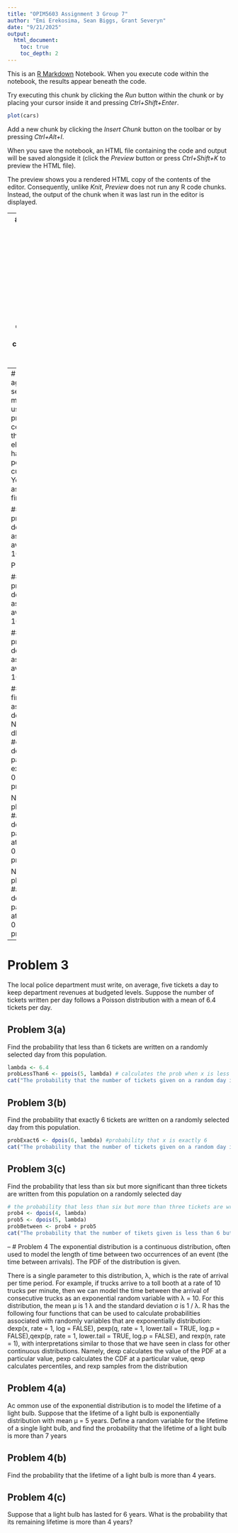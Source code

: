 ```yaml
---
title: "OPIM5603 Assignment 3 Group 7"
author: "Emi Erekosima, Sean Biggs, Grant Severyn"
date: "9/21/2025"
output:
  html_document:
    toc: true
    toc_depth: 2
---
```


This is an [R Markdown](http://rmarkdown.rstudio.com) Notebook. When you execute code within the notebook, the results appear beneath the code. 

Try executing this chunk by clicking the *Run* button within the chunk or by placing your cursor inside it and pressing *Ctrl+Shift+Enter*. 

```r
plot(cars)
```

Add a new chunk by clicking the *Insert Chunk* button on the toolbar or by pressing *Ctrl+Alt+I*.

When you save the notebook, an HTML file containing the code and output will be saved alongside it (click the *Preview* button or press *Ctrl+Shift+K* to preview the HTML file).

The preview shows you a rendered HTML copy of the contents of the editor. Consequently, unlike *Knit*, *Preview* does not run any R code chunks. Instead, the output of the chunk when it was last run in the editor is displayed.

--
# Problem 1
 Imagine you are the manager of an engineering company and there is a project that you want to bid on. Your civil engineering group tells you that the fixed costs for this project are 500,000 dollars, and that there are also additional design costs of 6,000 dollars per day and construction costs of 5,000 dollars per day. The number of days estimated for completion of the project falls between 15 and 21 days as shown in the given table.
 
## Problem 1(a)
 Let X be the number of days it takes to complete an upcoming project. Create vector
xValues which stores the values that X can take which have positive probability, and a
vector pmfValues, which, in each coordinate, stores the associated probabilities of the values appearing in xValues.
```r
xValues <- c(seq(15, 21, 1))
pmfValues <- c(0.1, 0.15, 0.2, 0.2, 0.15, 0.1, 0.1)
```
 
## Problem 1(b)
What is the probability that the number of days it takes to complete an upcoming project is greater than or equal to 18?
```r
more_than_18_days <- sum(pmfValues[4:7])
more_than_18_days
```

 
## Problem 1(c)
What is the expected value of X?
```r
expected_value <- sum(xValues * pmfValues)
expected_value
```

 
## Problem 1(d)
What is the variance of X?
```r
variance <- sum((xValues-expected_value)^2*pmfValues)
variance
```

 
--
# Problem 2
As a purchasing agent, you are responsible for selecting sources of supply for manufactured components to use in your firm’s production process. The salesman for a certain supplier indicates that the supplier can supply an electronic sub-assembly that has an average defect rate of 2 per 100—well below your current supplier’s defect rate. You accept 100 sub-assemblies for evaluation, and find that there were 6 defects.
 
## Problem 2(a)
What is the probability of finding exactly 6 defects in a batch of 100 sub-assemblies assuming an average defect rate of 2 per 100?

P(Y=6)
```r
defects2a <- dbinom(x=6, size=100, prob=0.02)
defects2a
```

 
## Problem 2(b)
What is the probability of finding at least 6 defects in a batch of 100 sub-assemblies assuming an average defect rate of 2 per 100?
P(Y>=6)
```r
defects2b <-1-pbinom(5,size=100,prob=0.02)
defects2b
```

 
## Problem 2(c)
What is the probability of finding at most 3 defects in a batch of 100 sub-assemblies assuming an average defect rate of 2 per 100?
```r
defects2c <-pbinom(3,size=100,prob=0.02)
defects2c
```

 
## Problem 2(d)
Repeat the first three parts of this problem assuming that the average defect rate is 6 per 100.
```r
NewDefects2a <- dbinom(6,size=100,prob=0.06) #exactly 6 defects, w/ avg 6 defects/100
answer1 <- paste("Rerunning problem 2a, exactly 6 defects prob = 0.06:",NewDefects2a)
print(answer1)

NewDefects2b <-1-pbinom(5,size=100,prob=0.06) #at least 6 defects, w/ avg 6 defects/100
answer2 <- paste("Rerunning problem 2b, at least 6 defects prob = 0.06:",NewDefects2b)
print(answer2)

NewDefects2c <-pbinom(3,size=100,prob=0.06) #at most 3 defects, w/ avg 6 defects/100
answer3 <- paste("Rerunning problem 2c, at most 3 defects prob = 0.06:",NewDefects2c)
print(answer3)
```


--
# Problem 3
 The local police department must write, on average, five tickets a day to keep department revenues at budgeted levels. Suppose the number of tickets written per day follows a Poisson distribution with a mean of 6.4 tickets per day.
 
## Problem 3(a)
 Find the probability that less than 6 tickets are written on a randomly selected day from this population.
```r
lambda <- 6.4
probLessThan6 <- ppois(5, lambda) # calculates the prob when x is less than or equal to 5
cat("The probability that the number of tickets given on a random day is less than 6 is", probLessThan6, "\n")
```
## Problem 3(b)
Find the probability that exactly 6 tickets are written on a randomly selected day from this population.
```r
probExact6 <- dpois(6, lambda) #probability that x is exactly 6
cat("The probability that the number of tickets given on a random day is exactly 6 is", probExact6, "\n")
```
## Problem 3(c)
 Find the probability that less than six but more significant than three tickets are written from this population on a randomly selected day
```r
# the probability that less than six but more than three tickets are written
prob4 <- dpois(4, lambda)
prob5 <- dpois(5, lambda)
probBetween <- prob4 + prob5
cat("The probability that the number of tikets given is less than 6 but more than 3 is", probBetween)
```
--
# Problem 4
 The exponential distribution is a continuous distribution, often used to model the length of time between two occurrences of an event (the time between arrivals). The PDF of the distribution is given.
 
  There is a single parameter to this distribution, λ, which is the rate of arrival per time period. For example, if trucks arrive to a toll booth at a rate of 10 trucks per minute, then we can model the time between the arrival of consecutive trucks as an exponential random variable with λ = 10. For this distribution, the mean µ is 1
λ and the standard deviation σ is 1 / λ. 
  R has the following four functions that can be used to calculate probabilities associated with randomly variables that are exponentially distribution: dexp(x, rate = 1, log = FALSE), pexp(q, rate = 1, lower.tail = TRUE, log.p = FALSE),qexp(p, rate = 1, lower.tail = TRUE, log.p = FALSE), and rexp(n, rate = 1), with interpretations similar to those that we have seen in class for other continuous distributions. Namely, dexp calculates the value of the PDF at a particular value, pexp calculates the CDF at a particular value, qexp calculates percentiles, and rexp samples from the distribution
 
## Problem 4(a)
 Ac ommon use of the exponential distribution is to model the lifetime of a light bulb. Suppose that the lifetime of a light bulb is exponentially distribution with mean µ = 5 years. Define a random variable for the lifetime of a single light bulb, and find the probability that the lifetime of a light bulb is more than 7 years
 
## Problem 4(b)
 Find the probability that the lifetime of a light bulb is more than 4 years.
 
## Problem 4(c)
Suppose that a light bulb has lasted for 6 years. What is the probability that its remaining lifetime is more than 4 years?
